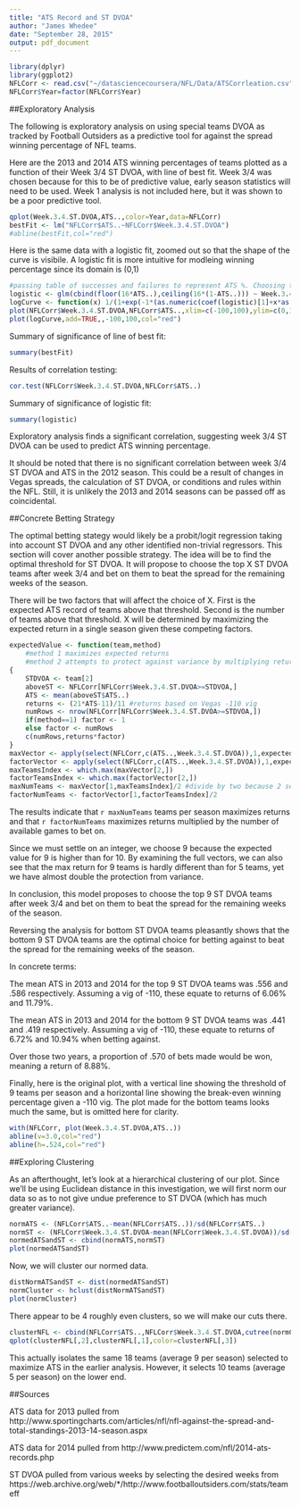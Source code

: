 ```yaml
---
title: "ATS Record and ST DVOA"
author: "James Whedee"
date: "September 28, 2015"
output: pdf_document
---
```

```r
library(dplyr)
library(ggplot2)
NFLCorr <- read.csv("~/datasciencecoursera/NFL/Data/ATSCorrleation.csv")
NFLCorr$Year=factor(NFLCorr$Year)
```
##Exploratory Analysis

The following is exploratory analysis on using special teams DVOA as tracked by Football Outsiders as a predictive tool for against the spread winning percentage of NFL teams.

Here are the 2013 and 2014 ATS winning percentages of teams plotted as a function of their Week 3/4 ST DVOA, with line of best fit. Week 3/4 was chosen because for this to be of predictive value, early season statistics will need to be used. Week 1 analysis is not included here, but it was shown to be a poor predictive tool. 
```r
qplot(Week.3.4.ST.DVOA,ATS..,color=Year,data=NFLCorr)
bestFit <- lm("NFLCorr$ATS..~NFLCorr$Week.3.4.ST.DVOA")
#abline(bestFit,col="red")
```

Here is the same data with a logistic fit, zoomed out so that the shape of the curve is visibile. A logistic fit is more intuitive for modleing winning percentage since its domain is (0,1)
```r
#passing table of successes and failures to represent ATS %. Choosing to floor ties since mode lrequires integer counts.
logistic <- glm(cbind(floor(16*ATS..),ceiling(16*(1-ATS..))) ~ Week.3.4.ST.DVOA,family=binomial(logit), data=NFLCorr)
logCurve <- function(x) 1/(1+exp(-1*(as.numeric(coef(logistic)[1]+x*as.numeric(coef(logistic)[2])))))
plot(NFLCorr$Week.3.4.ST.DVOA,NFLCorr$ATS..,xlim=c(-100,100),ylim=c(0,1))
plot(logCurve,add=TRUE,,-100,100,col="red")
```

Summary of significance of line of best fit:
```r
summary(bestFit)
```

Results of correlation testing:
```r
cor.test(NFLCorr$Week.3.4.ST.DVOA,NFLCorr$ATS..)
```

Summary of significance of logistic fit:
```r
summary(logistic)
```

Exploratory analysis finds a significant correlation, suggesting week 3/4 ST DVOA can be used to predict ATS winning percentage.

It should be noted that there is no significant correlation between week 3/4 ST DVOA and ATS in the 2012 season. This could be a result of changes in Vegas spreads, the calculation of ST DVOA, or conditions and rules within the NFL. Still, it is unlikely the 2013 and 2014 seasons can be passed off as coincidental.

##Concrete Betting Strategy

The optimal betting stategy would likely be a probit/logit regression taking into account ST DVOA and any other identified non-trivial regressors. This section will cover another possible strategy. The idea will be to find the optimal threshold for ST DVOA. It will propose to choose the top X ST DVOA teams after week 3/4 and bet on them to beat the spread for the remaining weeks of the season.

There will be two factors that will affect the choice of X. First is the expected ATS record of teams above that threshold. Second is the number of teams above that threshold. X will be determined by maximizing the expected return in a single season given these competing factors.

```r
expectedValue <- function(team,method) 
    #method 1 maximizes expected returns
    #method 2 attempts to protect against variance by multiplying returns by a factor of games to bet on
{
    STDVOA <- team[2]
    aboveST <- NFLCorr[NFLCorr$Week.3.4.ST.DVOA>=STDVOA,]
    ATS <- mean(aboveST$ATS..)
    returns <- (21*ATS-11)/11 #returns based on Vegas -110 vig
    numRows <- nrow(NFLCorr[NFLCorr$Week.3.4.ST.DVOA>=STDVOA,])
    if(method==1) factor <- 1
    else factor <- numRows
    c(numRows,returns*factor)
}
maxVector <- apply(select(NFLCorr,c(ATS..,Week.3.4.ST.DVOA)),1,expectedValue,method=1)
factorVector <- apply(select(NFLCorr,c(ATS..,Week.3.4.ST.DVOA)),1,expectedValue,method=2)
maxTeamsIndex <- which.max(maxVector[2,])
factorTeamsIndex <- which.max(factorVector[2,])
maxNumTeams <- maxVector[1,maxTeamsIndex]/2 #divide by two because 2 seasons of data used
factorNumTeams <- factorVector[1,factorTeamsIndex]/2
```
The results indicate that `r maxNumTeams` teams per season maximizes returns and that `r factorNumTeams` maximizes returns multiplied by the number of available games to bet on.

Since we must settle on an integer, we choose 9 because the expected value for 9 is higher than for 10. By examining the full vectors, we can also see that the max return for 9 teams is hardly different than for 5 teams, yet we have almost double the protection from variance.

In conclusion, this model proposes to choose the top 9 ST DVOA teams after week 3/4 and bet on them to beat the spread for the remaining weeks of the season.

Reversing the analysis for bottom ST DVOA teams pleasantly shows that the bottom 9 ST DVOA teams are the optimal choice for betting against to beat the spread for the remaining weeks of the season.

In concrete terms:

The mean ATS in 2013 and 2014 for the top 9 ST DVOA teams was .556 and .586 respectively. Assuming a vig of -110, these equate to returns of 6.06% and 11.79%.

The mean ATS in 2013 and 2014 for the bottom 9 ST DVOA teams was .441 and .419 respectively. Assuming a vig of -110, these equate to returns of 6.72% and 10.94% when betting against.

Over those two years, a proportion of .570 of bets made would be won, meaning a return of 8.88%.

Finally, here is the original plot, with a vertical line showing the threshold of 9 teams per season and a horizontal line showing the break-even winning percentage given a -110 vig. The plot made for the bottom teams looks much the same, but is omitted here for clarity.
```r
with(NFLCorr, plot(Week.3.4.ST.DVOA,ATS..))
abline(v=3.0,col="red")
abline(h=.524,col="red")
```

##Exploring Clustering

As an afterthought, let's look at a hierarchical clustering of our plot. Since we'll be using Euclidean distance in this investigation, we will first norm our data so as to not give undue preference to ST DVOA (which has much greater variance).

```r
normATS <- (NFLCorr$ATS..-mean(NFLCorr$ATS..))/sd(NFLCorr$ATS..)
normST <- (NFLCorr$Week.3.4.ST.DVOA-mean(NFLCorr$Week.3.4.ST.DVOA))/sd(NFLCorr$Week.3.4.ST.DVOA)
normedATSandST <- cbind(normATS,normST)
plot(normedATSandST)
```

Now, we will cluster our normed data.

```r
distNormATSandST <- dist(normedATSandST)
normCluster <- hclust(distNormATSandST)
plot(normCluster)
```

There appear to be 4 roughly even clusters, so we will make our cuts there.

```r
clusterNFL <- cbind(NFLCorr$ATS..,NFLCorr$Week.3.4.ST.DVOA,cutree(normCluster,4))
qplot(clusterNFL[,2],clusterNFL[,1],color=clusterNFL[,3])
```

This actually isolates the same 18 teams (average 9 per season) selected to maximize ATS in the earlier analysis. However, it selects 10 teams (average 5 per season) on the lower end.

##Sources

ATS data for 2013 pulled from
http://www.sportingcharts.com/articles/nfl/nfl-against-the-spread-and-total-standings-2013-14-season.aspx

ATS data for 2014 pulled from
http://www.predictem.com/nfl/2014-ats-records.php

ST DVOA pulled from various weeks by selecting the desired weeks from
https://web.archive.org/web/*/http://www.footballoutsiders.com/stats/teameff